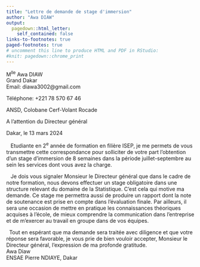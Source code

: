 ---
title: "Lettre de demande de stage d'immersion"
author: "Awa DIAW"
output:
  pagedown::html_letter:
    self_contained: false
links-to-footnotes: true
paged-footnotes: true
# uncomment this line to produce HTML and PDF in RStudio:
#knit: pagedown::chrome_print
---

::: from
M^lle^ Awa DIAW\
Grand Dakar\
Email: diawa3002\@gmail.com

Téléphone: +221 78 570 67 46
:::

ANSD, Colobane Cerf-Volant Rocade

A l’attention du Directeur général

::: date
Dakar, le 13 mars 2024
:::

   Etudiante en 2^e^ année de formation en filière ISEP, je me permets de vous transmettre cette correspondance pour solliciter de votre part l’obtention d’un stage d’immersion de 8 semaines dans la période juillet-septembre au sein les services dont vous avez la charge.

   Je dois vous signaler Monsieur le Directeur général que dans le cadre de notre formation, nous devons effectuer un stage obligatoire dans une structure relevant du domaine de la Statistique. C’est cela qui motive ma demande. Ce stage me permettra aussi de produire un rapport dont la note de soutenance est prise en compte dans l’évaluation finale. Par ailleurs, il sera une occasion de mettre en pratique les connaissances théoriques acquises à l’école, de mieux comprendre la communication dans l’entreprise et de m’exercer au travail en groupe dans de vos équipes.

  Tout en espérant que ma demande sera traitée avec diligence et que votre réponse sera favorable, je vous prie de bien vouloir accepter, Monsieur le Directeur général, l’expression de ma profonde gratitude.\
Awa Diaw\
ENSAE Pierre NDIAYE, Dakar
